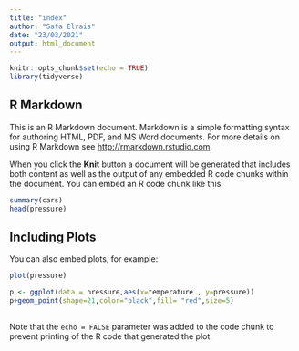 ```yaml
---
title: "index"
author: "Safa Elrais"
date: "23/03/2021"
output: html_document
---
```


```r
knitr::opts_chunk$set(echo = TRUE)
library(tidyverse)
```

## R Markdown

This is an R Markdown document. Markdown is a simple formatting syntax for authoring HTML, PDF, and MS Word documents. For more details on using R Markdown see <http://rmarkdown.rstudio.com>.

When you click the **Knit** button a document will be generated that includes both content as well as the output of any embedded R code chunks within the document. You can embed an R code chunk like this:

```r
summary(cars)
head(pressure)

```

## Including Plots

You can also embed plots, for example:

```r
plot(pressure)

p <- ggplot(data = pressure,aes(x=temperature , y=pressure))
p+geom_point(shape=21,color="black",fill= "red",size=5)
            
```

Note that the `echo = FALSE` parameter was added to the code chunk to prevent printing of the R code that generated the plot.
